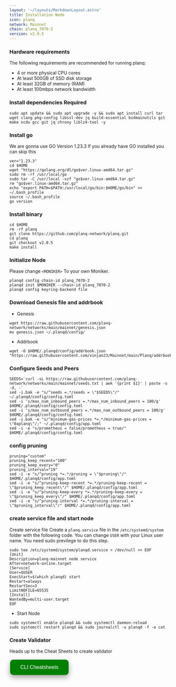 ```yaml
---
layout: '~/layouts/MarkdownLayout.astro'
title: Installation Node
icon: planq
network: Mainnet
chain: planq_7070-2
version: v2.0.5
---
```


### Hardware requirements

The following requirements are recommended for running planq:

- 4 or more physical CPU cores
- At least 500GB of SSD disk storage
- At least 32GB of memory (RAM)
- At least 100mbps network bandwidth


### Install dependencies Required

```
sudo apt update && sudo apt upgrade -y && sudo apt install curl tar wget clang pkg-config libssl-dev jq build-essential bsdmainutils git make ncdu gcc git jq chrony liblz4-tool -y
```

### Install go

We are gonna use GO Version 1.23.3
If you already have GO installed you can skip this 

```
ver="1.23.3"
cd $HOME
wget "https://golang.org/dl/go$ver.linux-amd64.tar.gz"
sudo rm -rf /usr/local/go
sudo tar -C /usr/local -xzf "go$ver.linux-amd64.tar.gz"
rm "go$ver.linux-amd64.tar.gz"
echo "export PATH=$PATH:/usr/local/go/bin:$HOME/go/bin" >> ~/.bash_profile
source ~/.bash_profile
go version
```

### Install binary

```
cd $HOME
rm -rf planq
git clone https://github.com/planq-network/planq.git
cd planq
git checkout v2.0.5
make install
```

### Initialize Node

Please change `<MONIKER>` To your own Moniker.

```
planqd config chain-id planq_7070-2
planqd init $MONIKER --chain-id planq_7070-2
planqd config keyring-backend file
```

### Download Genesis file and addrbook

- Genesis

```
wget https://raw.githubusercontent.com/planq-network/networks/main/mainnet/genesis.json
mv genesis.json ~/.planqd/config/
```

- Addrbook

```
wget -O $HOME/.planqd/config/addrbook.json "https://raw.githubusercontent.com/vinjan23/Mainnet/main/Planq/addrbook.json"
```

### Configure Seeds and Peers

```
SEEDS=`curl -sL https://raw.githubusercontent.com/planq-network/networks/main/mainnet/seeds.txt | awk '{print $1}' | paste -s -d, -`
sed -i.bak -e "s/^seeds =.*/seeds = \"$SEEDS\"/" ~/.planqd/config/config.toml
sed -i 's/max_num_inbound_peers =.*/max_num_inbound_peers = 100/g' $HOME/.planqd/config/config.toml
sed -i 's/max_num_outbound_peers =.*/max_num_outbound_peers = 100/g' $HOME/.planqd/config/config.toml
sed -i.bak -e "s/^minimum-gas-prices *=.*/minimum-gas-prices = \"0aplanq\"/;" ~/.planqd/config/app.toml
sed -i -e "s/prometheus = false/prometheus = true/" $HOME/.planqd/config/config.toml
```

### config pruning

```
pruning="custom"
pruning_keep_recent="100"
pruning_keep_every="0"
pruning_interval="19"
sed -i -e "s/^pruning *=.*/pruning = \"$pruning\"/" $HOME/.planqd/config/app.toml
sed -i -e "s/^pruning-keep-recent *=.*/pruning-keep-recent = \"$pruning_keep_recent\"/" $HOME/.planqd/config/app.toml
sed -i -e "s/^pruning-keep-every *=.*/pruning-keep-every = \"$pruning_keep_every\"/" $HOME/.planqd/config/app.toml
sed -i -e "s/^pruning-interval *=.*/pruning-interval = \"$pruning_interval\"/" $HOME/.planqd/config/app.toml
```

### create service file and start node

Create service file
Create a `planq.service` file in the `/etc/systemd/system` folder with the following code. 
You can change `USER` with your Linux user name. You need sudo previlege to do this step.

```
sudo tee /etc/systemd/system/planqd.service > /dev/null << EOF
[Unit]
Description=planq-mainnet node service
After=network-online.target
[Service]
User=$USER
ExecStart=$(which planqd) start
Restart=always
RestartSec=3
LimitNOFILE=65535
[Install]
WantedBy=multi-user.target
EOF
```

- Start Node

```
sudo systemctl enable planqd && sudo systemctl daemon-reload
sudo systemctl restart planqd && sudo journalctl -u planqd -f -o cat
```

### Create Validator

Heads up to the Cheat Sheets to create validator

<a href="https://service.vinjan.xyz/mainnet/planq/cheat" target="_blank">
  <button style="background-color: green; border: none; color: white; padding: 15px 32px; text-align: center; text-decoration: none; display: inline-block; font-size: 16px; margin: 4px 2px; cursor: pointer; border-radius: 10px; box-shadow: 0 8px 16px 0 rgba(0,0,0,0.2), 0 6px 20px 0 rgba(0,0,0,0.19);" onmouseover="this.style.boxShadow='0 0 0 4px rgba(0,255,0,0.5)'" onmouseout="this.style.boxShadow='0 8px 16px 0 rgba(0,0,0,0.2), 0 6px 20px 0 rgba(0,0,0,0.19)'">CLI Cheatsheets</button>
</a>
